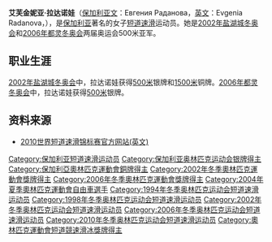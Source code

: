 {{MedalTableTop}}
{{MedalSport | 女子[[短道速滑|短道速滑]]}}
{{MedalCountry|{{BUL}}}}
{{MedalOlympic}}
{{MedalSilver | [[2006年冬季奧林匹克运动会|2006年都灵]] | [[2006年冬季奧林匹克运动会短道速滑比賽|500米]]}}
{{MedalSilver | [[2002年冬季奧林匹克运动会|2002年盐湖城]] | [[2002年冬季奧林匹克运动会短道速滑比賽|500米]]}}
{{MedalBronze | 2002年盐湖城 | [[2002年冬季奧林匹克运动会短道速滑比賽|1500米]]}}
{{MedalCompetition | [[世界短道速滑锦标赛|世界锦标赛]]}}
{{MedalGold | [[2003年世界短道速滑锦标赛|2003年华沙]] | [[2003年世界短道速滑锦标赛|1000米]]}}
{{MedalGold | [[2000年世界短道速滑锦标赛|2000年谢菲尔德]] | [[2000年世界短道速滑锦标赛|500米]]}}
{{MedalSilver | [[2002年世界短道速滑锦标赛|2002年蒙特利尔]] | [[2002年世界短道速滑锦标赛|500米]]}}
{{MedalSilver | 2002年蒙特利尔 | [[2002年世界短道速滑锦标赛|3000米]]}}
{{MedalSilver | [[2001年世界短道速滑锦标赛|2001年全州]] | [[2001年世界短道速滑锦标赛|1500米]]}}
{{MedalSilver | [[1999年世界短道速滑锦标赛|1999年索菲亚]] | [[1999年世界短道速滑锦标赛|500米]]}}
{{MedalBronze | 2003年华沙 | [[2003年世界短道速滑锦标赛|3000米接力]]}}
{{MedalBronze | 2002年蒙特利尔 | [[2002年世界短道速滑锦标赛|全能]]}}
{{MedalBronze | 2002年蒙特利尔 | [[2002年世界短道速滑锦标赛|1000米]]}}
{{MedalBronze | 2001年全州 | [[2001年世界短道速滑锦标赛|全能]]}}
{{MedalBronze | 2001年全州 | [[2001年世界短道速滑锦标赛|3000米]]}}
{{MedalBronze | 2001年全州 | [[2001年世界短道速滑锦标赛|3000米接力]]}}
{{MedalBronze | 1999年索菲亚 | [[1999年世界短道速滑锦标赛|3000米接力]]}}
{{MedalBronze | [[1998年世界短道速滑锦标赛|1998年维也纳]] | [[1998年世界短道速滑锦标赛|1500米]]}}
{{MedalBronze | 1998年维也纳 | [[1998年世界短道速滑锦标赛|3000米]]}}
{{MedalBronze | [[1995年世界短道速滑锦标赛|1995年约维克]] | [[1995年世界短道速滑锦标赛|3000米]]}}
{{MedalBottom}}

'''艾芙金妮亚·拉达诺娃'''（[[保加利亚文|保加利亚文]]：Евгения Раданова，[[英文|英文]]：Evgenia Radanova，{{bd|1977年|11月4日|catIdx=Evgenia Radanova}}），是[[保加利亚|保加利亚]]著名的女子[[短道速滑|短道速滑]]运动员。她是[[2002年冬季奥林匹克运动会|2002年盐湖城冬奥会]]和[[2006年冬季奥林匹克运动会|2006年都灵冬奥会]]两届奥运会500米亚军。

==职业生涯==
[[2002年冬季奥林匹克运动会短道速滑比赛|2002年盐湖城冬奥会]]中，拉达诺娃获得[[2002年冬季奥林匹克运动会短道速滑比赛|500米]]银牌和[[2002年冬季奥林匹克运动会|1500米]]铜牌。[[2006年冬季奥林匹克运动会短道速滑比赛|2006年都灵冬奥会]]中，拉达诺娃获得[[2006年冬季奥林匹克运动会短道速滑比赛|500米]]银牌。

==资料来源==
* [https://web.archive.org/web/20100311142158/http://www.2010wstssc-sofia.com/ 2010世界短道速滑锦标赛官方网站(英文)]

{{DEFAULTSORT:Evgenia Radanova}}
[[Category:保加利亚短道速滑运动员|Category:保加利亚短道速滑运动员]]
[[Category:保加利亚奥林匹克运动会银牌得主|Category:保加利亚奥林匹克运动会银牌得主]]
[[Category:保加利亞奧林匹克運動會銅牌得主|Category:保加利亞奧林匹克運動會銅牌得主]]
[[Category:2002年冬季奧林匹克運動會獎牌得主|Category:2002年冬季奧林匹克運動會獎牌得主]]
[[Category:2006年冬季奧林匹克運動會獎牌得主|Category:2006年冬季奧林匹克運動會獎牌得主]]
[[Category:2004年夏季奧林匹克運動會自由車選手|Category:2004年夏季奧林匹克運動會自由車選手]]
[[Category:1994年冬季奥林匹克运动会短道速滑运动员|Category:1994年冬季奥林匹克运动会短道速滑运动员]]
[[Category:1998年冬季奥林匹克运动会短道速滑运动员|Category:1998年冬季奥林匹克运动会短道速滑运动员]]
[[Category:2002年冬季奥林匹克运动会短道速滑运动员|Category:2002年冬季奥林匹克运动会短道速滑运动员]]
[[Category:2006年冬季奥林匹克运动会短道速滑运动员|Category:2006年冬季奥林匹克运动会短道速滑运动员]]
[[Category:2010年冬季奥林匹克运动会短道速滑运动员|Category:2010年冬季奥林匹克运动会短道速滑运动员]]
[[Category:奧林匹克運動會短道競速滑冰獎牌得主|Category:奧林匹克運動會短道競速滑冰獎牌得主]]